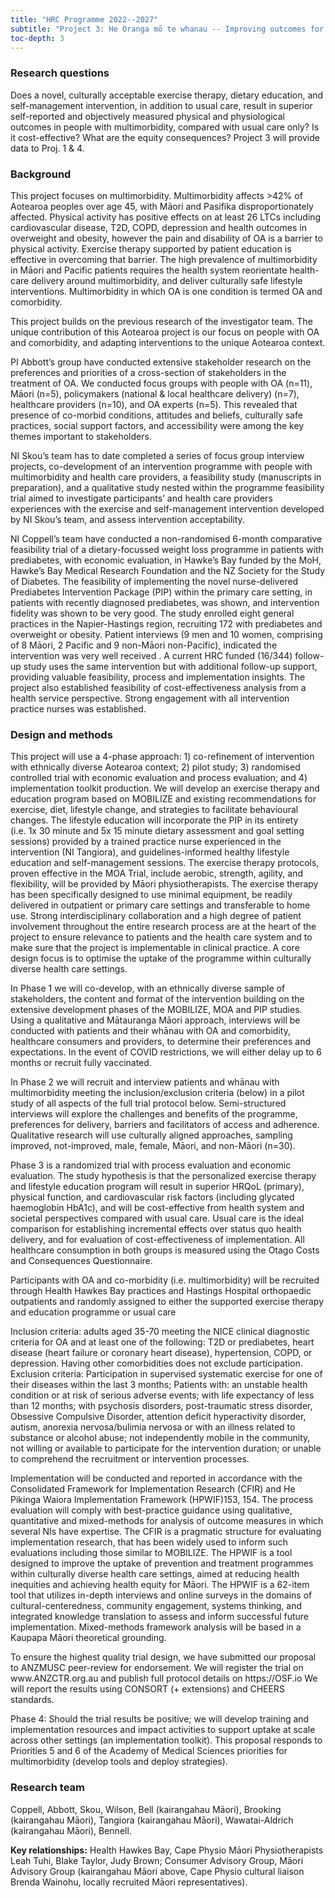 ```yaml
---
title: "HRC Programme 2022--2027"
subtitle: "Project 3: He Oranga mō te whanau -- Improving outcomes for people with hip and knee OA and co-morbidities"
toc-depth: 3
---
```


### Research questions

Does a novel, culturally acceptable exercise therapy, dietary education, and self-management intervention, in addition to usual care, result in superior self-reported and objectively measured physical and physiological outcomes in people with multimorbidity, compared with usual care only? Is it cost-effective? What are the equity consequences? Project 3 will provide data to Proj. 1 & 4.

### Background

This project focuses on multimorbidity. Multimorbidity affects >42% of Aotearoa peoples over age 45, with Māori and Pasifika disproportionately affected. Physical activity has positive effects on at least 26 LTCs including cardiovascular disease, T2D, COPD, depression and health outcomes in overweight and obesity, however the pain and disability of OA is a barrier to physical activity. Exercise therapy supported by patient education is effective in overcoming that barrier. The high prevalence of multimorbidity in Māori and Pacific patients requires the health system reorientate health-care delivery around multimorbidity, and deliver culturally safe lifestyle interventions. Multimorbidity in which OA is one condition is termed OA and comorbidity.

This project builds on the previous research of the investigator team. The unique contribution of this Aotearoa project is our focus on people with OA and comorbidity, and adapting interventions to the unique Aotearoa context.

PI Abbott’s group have conducted extensive stakeholder research on the preferences and priorities of a cross-section of stakeholders in the treatment of OA. We conducted focus groups with people with OA (n=11), Māori (n=5), policymakers (national & local healthcare delivery) (n=7), healthcare providers (n=10), and OA experts (n=5). This revealed that presence of co-morbid conditions, attitudes and beliefs, culturally safe practices, social support factors, and accessibility were among the key themes important to stakeholders.

NI Skou’s team has to date completed a series of focus group interview projects, co-development of an intervention programme with people with multimorbidity and health care providers, a feasibility study (manuscripts in preparation), and a qualitative study nested within the programme feasibility trial aimed to investigate participants’ and health care providers experiences with the exercise and self-management intervention developed by NI Skou’s team, and assess intervention acceptability.

NI Coppell’s team have conducted a non-randomised 6-month comparative feasibility trial of a dietary-focussed weight loss programme in patients with prediabetes, with economic evaluation, in Hawke’s Bay funded by the MoH, Hawke’s Bay Medical Research Foundation and the NZ Society for the Study of Diabetes. The feasibility of implementing the novel nurse-delivered Prediabetes Intervention Package (PIP) within the primary care setting, in patients with recently diagnosed prediabetes, was shown, and intervention fidelity was shown to be very good. The study enrolled eight general practices in the Napier-Hastings region, recruiting 172 with prediabetes and overweight or obesity. Patient interviews (9 men and 10 women, comprising of 8 Māori, 2 Pacific and 9 non-Māori non-Pacific), indicated the intervention was very well received . A current HRC funded (16/344) follow-up study uses the same intervention but with additional follow-up support, providing valuable feasibility, process and implementation insights. The project also established feasibility of cost-effectiveness analysis from a health service perspective. Strong engagement with all intervention practice nurses was established.

### Design and methods

This project will use a 4-phase approach: 1) co-refinement of intervention with ethnically diverse Aotearoa context; 2) pilot study; 3) randomised controlled trial with economic evaluation and process evaluation; and 4) implementation toolkit production. We will develop an exercise therapy and education program based on MOBILIZE and existing recommendations for exercise, diet, lifestyle change, and strategies to facilitate behavioural changes. The lifestyle education will incorporate the PIP in its entirety (i.e. 1x 30 minute and 5x 15 minute dietary assessment and goal setting sessions) provided by a trained practice nurse experienced in the intervention (NI Tangiora), and guidelines-informed healthy lifestyle education and self-management sessions. The exercise therapy protocols, proven effective in the MOA Trial, include aerobic, strength, agility, and flexibility, will be provided by Māori physiotherapists. The exercise therapy has been specifically designed to use minimal equipment, be readily delivered in outpatient or primary care settings and transferable to home use. Strong interdisciplinary collaboration and a high degree of patient involvement throughout the entire research process are at the heart of the project to ensure relevance to patients and the health care system and to make sure that the project is implementable in clinical practice. A core design focus is to optimise the uptake of the programme within culturally diverse health care settings.

In Phase 1 we will co-develop, with an ethnically diverse sample of stakeholders, the content and format of the intervention building on the extensive development phases of the MOBILIZE, MOA and PIP studies. Using a qualitative and Mātauranga Māori approach, interviews will be conducted with patients and their whānau with OA and comorbidity, healthcare consumers and providers, to determine their preferences and expectations. In the event of COVID restrictions, we will either delay up to 6 months or recruit fully vaccinated.

In Phase 2 we will recruit and interview patients and whānau with multimorbidity meeting the inclusion/exclusion criteria (below) in a pilot study of all aspects of the full trial protocol below. Semi-structured interviews will explore the challenges and benefits of the programme, preferences for delivery, barriers and facilitators of access and adherence. Qualitative research will use culturally aligned approaches, sampling improved, not-improved, male, female, Māori, and non-Māori (n=30).

Phase 3 is a randomized trial with process evaluation and economic evaluation. The study hypothesis is that the personalized exercise therapy and lifestyle education program will result in superior HRQoL (primary), physical function, and cardiovascular risk factors (including glycated haemoglobin HbA1c), and will be cost-effective from health system and societal perspectives compared with usual care. Usual care is the ideal comparison for establishing incremental effects over status quo health delivery, and for evaluation of cost-effectiveness of implementation. All healthcare consumption in both groups is measured using the Otago Costs and Consequences Questionnaire.

Participants with OA and co-morbidity (i.e. multimorbidity) will be recruited through Health Hawkes Bay practices and Hastings Hospital orthopaedic outpatients and randomly assigned to either the supported exercise therapy and education programme or usual care

Inclusion criteria: adults aged 35-70 meeting the NICE clinical diagnostic criteria for OA and at least one of the following: T2D or prediabetes, heart disease (heart failure or coronary heart disease), hypertension, COPD, or depression. Having other comorbidities does not exclude participation. Exclusion criteria: Participation in supervised systematic exercise for one of their diseases within the last 3 months; Patients with: an unstable health condition or at risk of serious adverse events; with life expectancy of less than 12 months; with psychosis disorders, post-traumatic stress disorder, Obsessive Compulsive Disorder, attention deficit hyperactivity disorder, autism, anorexia nervosa/bulimia nervosa or with an illness related to substance or alcohol abuse; not independently mobile in the community, not willing or available to participate for the intervention duration; or unable to comprehend the recruitment or intervention processes.

Implementation will be conducted and reported in accordance with the Consolidated Framework for Implementation Research (CFIR) and He Pikinga Waiora Implementation Framework (HPWIF)153, 154. The process evaluation will comply with best-practice guidance using qualitative, quantitative and mixed-methods for analysis of outcome measures in which several NIs have expertise. The CFIR is a pragmatic structure for evaluating implementation research, that has been widely used to inform such evaluations including those similar to MOBILIZE. The HPWIF is a tool designed to improve the uptake of prevention and treatment programmes within culturally diverse health care settings, aimed at reducing health inequities and achieving health equity for Māori. The HPWIF is a 62-item tool that utilizes in-depth interviews and online surveys in the domains of cultural-centeredness, community engagement, systems thinking, and integrated knowledge translation to assess and inform successful future implementation. Mixed-methods framework analysis will be based in a Kaupapa Māori theoretical grounding.

To ensure the highest quality trial design, we have submitted our proposal to ANZMUSC peer-review for endorsement. We will register the trial on www.ANZCTR.org.au and publish full protocol details on https://OSF.io We will report the results using CONSORT (+ extensions) and CHEERS standards.

Phase 4: Should the trial results be positive; we will develop training and implementation resources and impact activities to support uptake at scale across other settings (an implementation toolkit). This proposal responds to Priorities 5 and 6 of the Academy of Medical Sciences priorities for multimorbidity (develop tools and deploy strategies).

### Research team

Coppell, Abbott, Skou, Wilson, Bell (kairangahau Māori), Brooking (kairangahau Māori), Tangiora (kairangahau Māori), Wawatai-Aldrich (kairangahau Māori), Bennell.

**Key relationships:** Health Hawkes Bay, Cape Physio Māori Physiotherapists Leah Tuhi, Blake Taylor, Judy Brown; Consumer Advisory Group, Māori Advisory Group (kairangahau Māori above, Cape Physio cultural liaison Brenda Wainohu, locally recruited Māori representatives).

